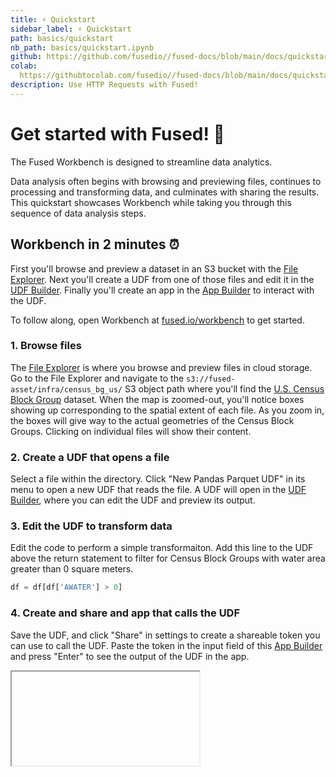 ```yaml
---
title: ⚡ Quickstart
sidebar_label: ⚡ Quickstart
path: basics/quickstart
nb_path: basics/quickstart.ipynb
github: https://github.com/fusedio//fused-docs/blob/main/docs/quickstart.ipynb
colab:
  https://githubtocolab.com/fusedio//fused-docs/blob/main/docs/quickstart.ipynb
description: Use HTTP Requests with Fused!
---
```


# Get started with Fused! 🚀



The Fused Workbench is designed to streamline data analytics.

Data analysis often begins with browsing and previewing files, continues to processing and transforming data, and culminates with sharing the results. This quickstart showcases Workbench while taking you through this sequence of data analysis steps.


## Workbench in 2 minutes ⏰


First you'll browse and preview a dataset in an S3 bucket with the [File Explorer](/workbench/file-explorer/). Next you'll create a UDF from one of those files and edit it in the [UDF Builder](/workbench/udf-builder/). Finally you'll create an app in the [App Builder](/workbench/app-builder/) to interact with the UDF.

To follow along, open Workbench at [fused.io/workbench](https://www.fused.io/workbench) to get started.

### 1. Browse files

The [File Explorer](/workbench/file-explorer/) is where you browse and preview files in cloud storage. Go to the File Explorer and navigate to the `s3://fused-asset/infra/census_bg_us/` S3 object path where you'll find the [U.S. Census Block Group](https://www2.census.gov/geo/tiger/TIGER_RD18/) dataset. When the map is zoomed-out, you'll notice boxes showing up corresponding to the spatial extent of each file. As you zoom in, the boxes will give way to the actual geometries of the Census Block Groups. Clicking on individual files will show their content.




### 2. Create a UDF that opens a file

Select a file within the directory. Click "New Pandas Parquet UDF"  in its menu to open a new UDF that reads the file. A UDF will open in the [UDF Builder](/workbench/udf-builder/), where you can edit the UDF and preview its output.


### 3. Edit the UDF to transform data

Edit the code to perform a simple transformaiton. Add this line to the UDF above the return statement to filter for Census Block Groups with water area greater than 0 square meters.

```python showLineNumbers
df = df[df['AWATER'] > 0]
```


### 4. Create and share and app that calls the UDF

Save the UDF, and click "Share" in settings to create a shareable token you can use to call the UDF. Paste the token in the input field of this [App Builder](/workbench/app-builder/) and press "Enter" to see the output of the UDF in the app.


<Iframe
  id="iframe-1"
  code={CODE}
  requirements={[
    "/pyarrow/pyarrow-17.0.0-cp312-cp312-pyodide_2024_0_wasm32.whl",
    "micropip",
    "pyodide-unix-timezones",
    "requests",
    "yarl",
    "pydeck",

  ]}
  url = "https://www.fused.io/workbench#app/s/a"
  height="250px"
/>

\
Click "Copy shareable link" to create a URL you can share to run the app from any browser.


## What's next?

Congratulations, you're off to a great start with Fused. 🎉

- Load data from [Google Earth Engine](/user-guide/in/gee/) and [DuckDB](/user-guide/in/duckdb/)
- Run operations like [buffer analysis](/user-guide/transform/geospatial/buffer/)
- Load data into [Lonboard](/user-guide/out/lonboard/) or [Streamlit](/user-guide/out/streamlit/), and [much more](/user-guide/transform/geospatial/)
- Join [Discord](https://bit.ly/fused-discord) to connect with the community and discover what's possible
- Once you feel ready, [share](/python-sdk/contribute/) your UDFs with the community

Welcome aboard! 🚢
